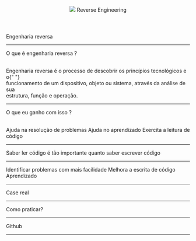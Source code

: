 

<Head>
  <title>Reverse Engineering</title>
</Head>

<Header>
  <Box p={3} bg="dark">
    <Flex sx={{ alignItems: "center", justifyContent: "space-between" }}>
      <Image height={40} width={140} src={fotonLogo} />
      <Heading as="h1" sx={{ fontSize: "24px" }}>
        Reverse Engineering
      </Heading>
    </Flex>
  </Box>
</Header>

<Heading as="h2" mb={4}>
  Engenharia reversa
</Heading>

---

<Heading as="h3">O que é engenharia reversa ?</Heading>

<br />

<Heading as="h5">
  Engenharia reversa é o processo de descobrir os princípios tecnológicos e o{" "}
  <br />
  funcionamento de um dispositivo, objeto ou sistema, através da análise de sua <br />
  estrutura, função e operação.
</Heading>

---

<Heading as="h2">O que eu ganho com isso ?</Heading>

<br />

<List>
  <ListItem>Ajuda na resolução de problemas</ListItem>
  <ListItem>Ajuda no aprendizado</ListItem>
  <ListItem>Exercita a leitura de código</ListItem>
</List>

---

<Heading as="h5">
  Saber ler código é tão importante quanto saber escrever código
</Heading>

---

<List>
  <ListItem>Identificar problemas com mais facilidade</ListItem>
  <ListItem>Melhora a escrita de código</ListItem>
  <ListItem>Aprendizado</ListItem>
</List>

---

<Heading as="h2">Case real</Heading>

---

<Heading as="h2">Como praticar?</Heading>

---

<Heading as="h2">Github</Heading>

---

<Giphy url="https://giphy.com/embed/QMsS2IxP812wbn4WeE" />
